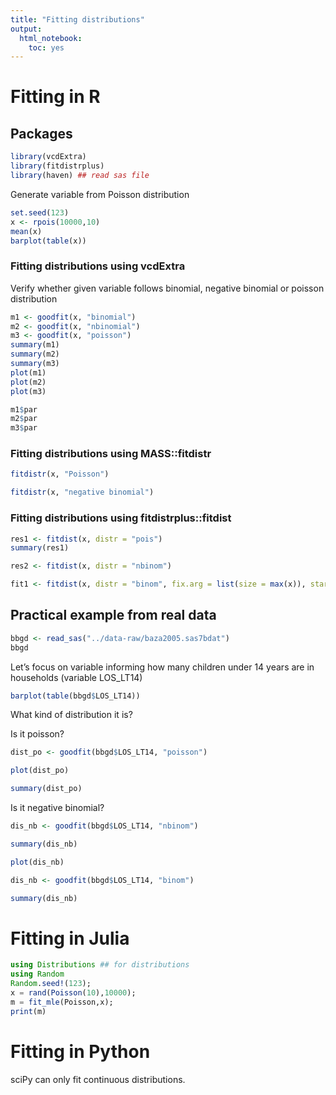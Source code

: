 ```yaml
---
title: "Fitting distributions"
output: 
  html_notebook: 
    toc: yes
---
```


# Fitting in R

## Packages

```r
library(vcdExtra)
library(fitdistrplus)
library(haven) ## read sas file
```


Generate variable from Poisson distribution

```r
set.seed(123)
x <- rpois(10000,10)
mean(x)
barplot(table(x))
```


### Fitting distributions using vcdExtra

Verify whether given variable follows binomial, negative binomial or poisson distribution

```r
m1 <- goodfit(x, "binomial")
m2 <- goodfit(x, "nbinomial")
m3 <- goodfit(x, "poisson")
summary(m1)
summary(m2)
summary(m3)
plot(m1)
plot(m2)
plot(m3)
```

```r
m1$par
m2$par
m3$par
```

### Fitting distributions using MASS::fitdistr

```r
fitdistr(x, "Poisson")
```

```r
fitdistr(x, "negative binomial")
```

### Fitting distributions using fitdistrplus::fitdist


```r
res1 <- fitdist(x, distr = "pois")
summary(res1)
```

```r
res2 <- fitdist(x, distr = "nbinom")
```

```r
fit1 <- fitdist(x, distr = "binom", fix.arg = list(size = max(x)), start = list(prob = 0.3))
```

## Practical example from real data

```r
bbgd <- read_sas("../data-raw/baza2005.sas7bdat")
bbgd
```

Let's focus on variable informing how many children under 14 years are in households (variable LOS_LT14)


```r
barplot(table(bbgd$LOS_LT14))
```

What kind of distribution it is? 

Is it poisson?

```r
dist_po <- goodfit(bbgd$LOS_LT14, "poisson")
```

```r
plot(dist_po)
```

```r
summary(dist_po)
```

Is it negative binomial?

```r
dis_nb <- goodfit(bbgd$LOS_LT14, "nbinom")
```

```r
summary(dis_nb)
```

```r
plot(dis_nb)
```

```r
dis_nb <- goodfit(bbgd$LOS_LT14, "binom")
```

```r
summary(dis_nb)
```

# Fitting in Julia

```julia
using Distributions ## for distributions
using Random
Random.seed!(123);
x = rand(Poisson(10),10000);
m = fit_mle(Poisson,x);
print(m)
```

# Fitting in Python

sciPy can only fit continuous distributions. 

